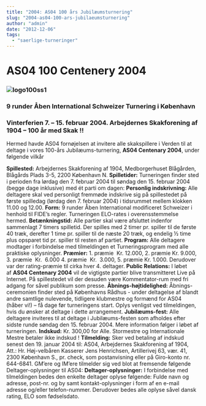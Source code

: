 ```yaml
---
title: "2004: AS04 100 års Jubilæumsturnering"
slug: "2004-as04-100-ars-jubilaeumsturnering"
author: "admin"
date: "2012-12-06"
tags: 
  - "saerlige-turneringer"
---
```


# AS04 100 Centenery 2004

### **![logo100ss1](/images/logo100ss1.jpg)**

### **9 runder Åben International Schweizer Turnering i København**

### Vinterferien 7. – 15. februar 2004. Arbejdernes Skakforening af 1904 – 100 år med Skak !!

Hermed havde AS04 fornøjelsen at invitere alle skakspillere i Verden til at deltage i vores 100-års Jubilæums-turnering, **AS04 Centenary 2004**, under følgende vilkår

**Spillested:** Arbejdernes Skakforening af 1904, Medborgerhuset Blågården, Blågårds Plads 3-5, 2200 København N. **Spilletider:** Turneringen finder sted i perioden fra lørdag den 7. februar 2004 til søndag den 15. februar 2004 (begge dage inklusive) med ét parti om dagen: **Personlig indskrivning:** Alle deltagere skal ved personligt fremmøde indskrive sig på spillestedet på første spilledag (lørdag den 7. februar 2004) i tidsrummet mellem klokken 11.00 og 12.00. **Form:** 9 runder Åben International modificeret Schweizer i henhold til FIDE’s regler. Turneringen ELO-rates i overensstemmelse hermed. **Betænkningstid:** Alle partier skal være afsluttet indenfor sammenlagt 7 timers spilletid. Der spilles med 2 timer pr. spiller til de første 40 træk, derefter 1 time pr. spiller til de næste 20 træk, og endelig ½ time plus opsparet tid pr. spiller til resten af partiet. **Program:** Alle deltagere modtager i forbindelse med tilmeldingen et Turneringsprogram med alle praktiske oplysninger. **Præmier:** 1. præmie  Kr. 12.000, 2. præmie Kr. 9.000, 3. præmie  Kr.  6.000 4. præmie  Kr.  3.000, 5. præmie Kr. 1.000. Derudover var der rating-præmie til cirka hver 4. deltager. **Public Relations:** I løbet af **AS04 Centenary 2004** vil de vigtigste partier blive transmitteret Live på Internet. På spillestedet vil der desuden være Kommentator-rum med fri adgang for såvel publikum som presse. **Åbnings-højtidelighed:** Åbnings-ceremonien finder sted på Københavns Rådhus - under deltagelse af blandt andre samtlige nulevende, tidligere klubmestre og formænd for AS04 (håber vi!) – få dage før turneringens start. Oplys venligst ved tilmeldingen, hvis du ønsker at deltage i dette arrangement. **Jubilæums-fest:** Alle deltagere inviteres til at deltage i Jubilæums-festen som afholdes efter sidste runde søndag den 15. februar 2004. Mere information følger i løbet af turneringen. **Indskud:** Kr. 300,00 for Alle. Stormestre og Internationale Mestre betaler ikke indskud ! **Tilmelding:** Sker ved betaling af indskud senest den 19. januar 2004 til: AS04, Arbejdernes Skakforening af 1904, Att.: Hr. Høj-velbåren Kasserer Jens Henrichsen, Artillerivej 63, vær. 41, 2300 København S., pr. check, som postanvisning eller på Giro-konto nr. 644-6841. GM’ere og IM’ere tilmelder sig ved blot at fremsende følgende Deltager-oplysninger til AS04: **Deltager-oplysninger:** I forbindelse med tilmeldingen bedes den enkelte deltager oplyse følgende: Fulde navn og adresse, post-nr. og by samt kontakt-oplysninger i form af en e-mail adresse og/eller telefon-nummer. Derudover bedes alle oplyse såvel dansk rating, ELO som fødselsdato.
